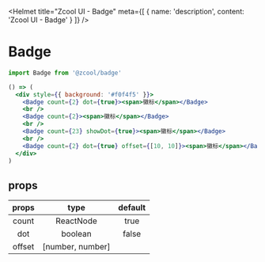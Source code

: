 
<Helmet
  title="Zcool UI - Badge"
  meta={[
    {
      name: 'description',
      content: 'Zcool UI - Badge'
    }
  ]}
/>

# Badge

```js
import Badge from '@zcool/badge'
```

```.jsx
() => (
  <div style={{ background: '#f0f4f5' }}>
    <Badge count={2} dot={true}><span>徽标</span></Badge>
    <br />
    <Badge count={2}><span>徽标</span></Badge>
    <br />
    <Badge count={23} showDot={true}><span>徽标</span></Badge>
    <br />
    <Badge count={2} dot={true} offset={[10, 10]}><span>徽标</span></Badge>
  </div>
)
```

## props

| props           | type             | default |
| :-------------: | :---------------:| :-----: |
| count           | ReactNode        | true    |
| dot             | boolean          | false   |
| offset          | [number, number] |         |

